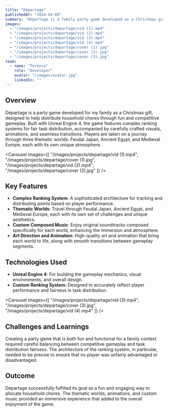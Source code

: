 ```yaml
---
title: "Départage"
publishedAt: "2024-04-08"
summary: "Départage is a family party game developed as a Christmas gift to help distribute household chores, featuring complex ranking systems and thematic worlds."
images:
  - "/images/projects/departage/vid (1).mp4"
  - "/images/projects/departage/vid (2).mp4"
  - "/images/projects/departage/vid (3).mp4"
  - "/images/projects/departage/vid (4).mp4"
  - "/images/projects/departage/cover (1).jpg"
  - "/images/projects/departage/cover (2).jpg"
  - "/images/projects/departage/cover (3).jpg"
team:
  - name: "Terence"
    role: "Developer"
    avatar: "/images/avatar.jpg"
    linkedIn: ""
---
```


## Overview

Départage is a party game developed for my family as a Christmas gift, designed to help distribute household chores through fun and competitive gameplay. Built with Unreal Engine 4, the game features complex ranking systems for fair task distribution, accompanied by carefully crafted visuals, animations, and seamless transitions. Players are taken on a journey through three thematic worlds: Feudal Japan, Ancient Egypt, and Medieval Europe, each with its own unique atmosphere.

<Carousel images={[
  "/images/projects/departage/vid (1).mp4",
  "/images/projects/departage/cover (1).jpg",
  "/images/projects/departage/vid (2).mp4",
  "/images/projects/departage/cover (2).jpg"
]} />

## Key Features

- **Complex Ranking System**: A sophisticated architecture for tracking and distributing points based on player performance.
- **Thematic Worlds**: Travel through Feudal Japan, Ancient Egypt, and Medieval Europe, each with its own set of challenges and unique aesthetics.
- **Custom Composed Music**: Enjoy original soundtracks composed specifically for each world, enhancing the immersion and atmosphere.
- **Art Direction and Animation**: High-quality art and animation that bring each world to life, along with smooth transitions between gameplay segments.

## Technologies Used

- **Unreal Engine 4**: For building the gameplay mechanics, visual environments, and overall design.
- **Custom Ranking System**: Designed to accurately reflect player performance and fairness in task distribution.

<Carousel images={[
  "/images/projects/departage/vid (3).mp4",
  "/images/projects/departage/cover (3).jpg",
  "/images/projects/departage/vid (4).mp4"
]} />

## Challenges and Learnings

Creating a party game that is both fun and functional for a family context required careful balancing between competitive gameplay and task distribution fairness. The architecture of the ranking system, in particular, needed to be precise to ensure that no player was unfairly advantaged or disadvantaged.

## Outcome

Départage successfully fulfilled its goal as a fun and engaging way to allocate household chores. The thematic worlds, animations, and custom music provided an immersive experience that added to the overall enjoyment of the game.
